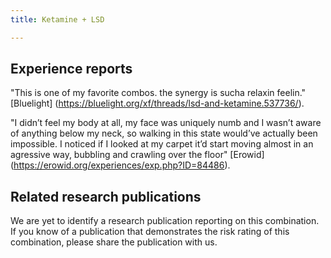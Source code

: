---
title: Ketamine + LSD

---

## Experience reports

"This is one of my favorite combos. the synergy is sucha relaxin feelin." [Bluelight] (https://bluelight.org/xf/threads/lsd-and-ketamine.537736/).

"I didn’t feel my body at all, my face was uniquely numb and I wasn’t aware of anything below my neck, so walking in this state would’ve actually been impossible. I noticed if I looked at my carpet it’d start moving almost in an agressive way, bubbling and crawling over the floor" [Erowid] (https://erowid.org/experiences/exp.php?ID=84486).


## Related research publications

We are yet to identify a research publication reporting on this combination. If you know of a publication that demonstrates the risk rating of this combination, please share the publication with us.



